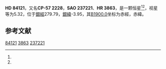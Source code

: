 {{Starbox begin
| name = HD 84121
}}
{{Starbox observe
| epoch = [[J2000.0|J2000.0]]
| constell = {{星座名待查}}<ref name=SIMBAD>{{cite web
 | url=http://simbad.u-strasbg.fr/simbad/sim-id?Ident=HR+3863
 | title =Pulsating variable Star
 | publisher=Centre de Données astronomiques de Strasbourg
 | work=SIMBAD
 | accessdate=2012-07-13}}</ref><ref name=DATA>{{cite web
 | url=http://vizier.u-strasbg.fr/viz-bin/VizieR-5?-out.add=.&-source=5050&-corr=PK=HR&-out.max=9999&HR=3863
 | title=VizieR Detailed Page
 | accessdate=2012-07-13
 | archive-date=2016-03-04
 | archive-url=https://web.archive.org/web/20160304200349/http://vizier.u-strasbg.fr/viz-bin/VizieR-5?-out.add=.&-source=5050&-corr=PK=HR&-out.max=9999&HR=3863
 | dead-url=no
 }}</ref>
| 星官 = 
| ra = {{RA|9|40|42.5}}<ref name=SIMBAD /><ref name=DATA />
| dec = {{DEC|-57|59|1}}<ref name=SIMBAD /><ref name=DATA />
| appmag_v = 5.32<ref name=SIMBAD /><ref name=DATA />
}}
{{Starbox character
| class = A3IV<ref name=SIMBAD /><ref name=DATA />
| b-v = 0.2<ref name=SIMBAD /><ref name=DATA />
| u-b = 0.1<ref name=SIMBAD /><ref name=DATA />
| r-i = <ref name=SIMBAD /><ref name=DATA />
| variable = 
}}
{{Starbox astrometry
| radial_v = 0.1
| prop_mo_ra = 7
| parallax = 0.031
| p_error = 
}}
{{Starbox catalog
| names =CP-57 2228，[[SAO星表|SAO]] 237221，[[HD星表|HD]] 84121，[[HR星表|HR]] 3863}}
{{Starbox reference |Simbad=HR+3863}}
{{Starbox end}}

'''HD 84121'''，又名'''CP-57 2228'''，'''SAO 237221'''、'''HR 3863'''，是一颗恒星<ref name=SIMBAD /><ref name=DATA />，视星等为5.32，位于[[銀道座標系|銀經]]279.79，[[銀道座標系|銀緯]]-3.95，其[[B1900.0|B1900.0]]坐标为赤經{{RA|9|37|37.7}}，赤緯{{DEC|-57|-3.95|43}}。

== 参考文献 ==
{{reflist}}

{{star-stub}}

[[Category:HD和HDE天體|84121]]
[[Category:HR天體|3863]]
[[Category:SAO天體|237221]]